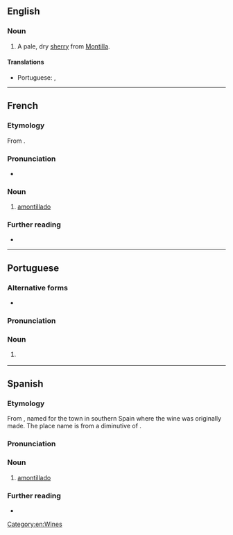 ==English==

===Noun===
{{wikipedia}}
{{en-noun|~}}

# A pale, dry [[sherry]] from [[Montilla]].

====Translations====
{{trans-top}}
* Portuguese: {{t|pt|amontillado|m}}, {{t|pt|amontilhado|m}}
{{trans-mid}}
{{trans-bottom}}

[[Category:en:Wines]]

----

==French==

===Etymology===
From {{der|fr|es|-}}.

===Pronunciation===
* {{fr-IPA}}

===Noun===
{{fr-noun|m}}

# [[#English|amontillado]]

===Further reading===
* {{R:TLFi}}

----

==Portuguese==

===Alternative forms===
* {{alt|pt|amontilhado}}

===Pronunciation===
{{pt-IPA|amontilhado}}

===Noun===
{{pt-noun|m}}

# {{l|en|amontillado}} {{gloss|a type of Spanish wine}}

{{C|pt|Wines}}

----

==Spanish==

===Etymology===
From {{af|es|a-|Montilla|-ar}}, named for the town in southern Spain where the wine was originally made. The place name is from a diminutive of {{m|es|montaña}}.

===Pronunciation===
{{es-pr}}

===Noun===
{{es-noun|m}}

# [[#English|amontillado]]

===Further reading===
* {{R:es:DRAE}}

{{C|es|Wines}}